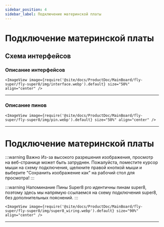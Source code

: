 ```yaml
---
sidebar_position: 4
sidebar_label: Подключение материнской платы
---
```





# Подключение материнской платы

## Схема интерфейсов

### Описание интерфейсов

    <ImageView image={require('@site/docs/ProductDoc/MainBoard/fly-super/fly-super8/img/interface.webp').default} size="50%" align="center" />

----

### Описание пинов

    <ImageView image={require('@site/docs/ProductDoc/MainBoard/fly-super/fly-super8/img/pin.webp').default} size="50%" align="center" />

---

# Подключение материнской платы

:::warning Важно
Из-за высокого разрешения изображения, просмотр на веб-странице может быть затруднен. Пожалуйста, поместите курсор мыши на схему подключения, щелкните правой кнопкой мыши и выберите "Сохранить изображение как" на рабочий стол для просмотра!
:::

:::warning Напоминание
Пины Super8 pro идентичны пинам super8, поэтому здесь мы напрямую ссылаемся на схему подключения super8, без дополнительных пояснений.
:::

    <ImageView image={require('@site/docs/ProductDoc/MainBoard/fly-super/fly-super8/img/super8_wiring.webp').default} size="90%" align="center" />
----